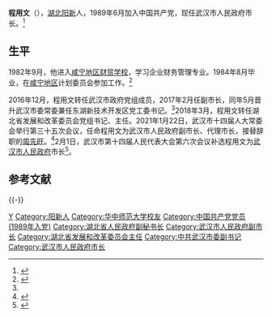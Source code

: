 {{Infobox officeholder
| 图像        = 
| 图像说明    = 
| 职务1       = {{中国国徽}}[[武汉市人民政府|武汉市人民政府]]市长
| 就任日期1   = 2021年1月22日
| 卸任日期1   = 
| 前任1       = [[周先旺|周先旺]]
| 继任1       = 
| 书记1       = [[王忠林_(1962年)|王忠林]]
| 职务2       = 
| 就任日期2   = 
| 卸任日期2   = 
| 前任2       = 
| 继任2       = 
| 职务3       = 
| 就任日期3   = 
| 卸任日期3   = 
| 前任3       = 
| 继任3       = 
| 职务4       = 
| 就任日期4   = 
| 卸任日期4   = 
| 前任4       = 
| 继任4       = 
| 姓名        = 程用文
| 原名        = 
| 出生日期    = {{birth year and age|1965|07}}
| 出生地点    = {{PRC}}[[湖北省|湖北省]][[阳新县|阳新县]]
| 逝世日期    = <!-- {{death date and age|}}（死亡在前，出生在后）{{death year and age| }} -->
| 逝世地点    = 
| 政党        = {{CPC}}
| 父母        = 
| 配偶        = <!--{{marriage|姓名|}} -->
| 子女        = 
| 亲属        = 
| 信仰        = 
| 母校        = [[华中师范大学|华中师范大学]]
| 网站        = 
| 签名        = 
| 脚注        = 
}}
'''程用文'''（{{bd|1965年|7月|||catIdx=Cheng程}}），[[湖北省|湖北]][[阳新县|阳新]]人，1989年6月加入中国共产党，现任武汉市人民政府市长。<ref name="tiger">{{cite news |author1=余蕊均 |author2=杨欢 |title=程用文重返武汉任代市长，曾明确提出建设“世界光谷”战略目标 |url=https://www.thepaper.cn/newsDetail_forward_10906029 |accessdate=2021-01-23 |work=澎湃新闻 |date=2021-01-23 |archive-date=2021-01-30 |archive-url=https://web.archive.org/web/20210130000924/https://www.thepaper.cn/newsDetail_forward_10906029 |dead-url=no }}</ref>

==生平==
1982年9月，他进入[[咸宁地区财贸学校|咸宁地区财贸学校]]，学习企业财务管理专业。1984年8月毕业，在[[咸宁地区|咸宁地区]]计划委员会参加工作。<ref name="people">{{Cite news |url=http://hb.people.com.cn/n2/2021/0122/c192237-34542962.html |title=程用文任武汉市人民政府副市长、代理市长 |date=2021-01-22 |work=人民网 |accessdate=2021-01-23}}</ref>

2016年12月，程用文转任武汉市政府党组成员，2017年2月任副市长，同年5月晋升武汉市委常委兼任东湖新技术开发区党工委书记。<ref name="tiger"/>2018年3月，程用文转任湖北省发展和改革委员会党组书记、主任。2021年1月22日，武汉市十四届人大常委会举行第三十五次会议，任命程用文为武汉市人民政府副市长、代理市长，接替辞职的[[周先旺|周先旺]]。<ref>{{cite news |title=程用文任武汉市代市长 周先旺已调湖北省政协任职 |url=https://new.qq.com/omn/20210122/20210122A0F1LD00.html |accessdate=2021-01-23 |work=腾讯 |date=2021-01-22}}</ref>2月1日，武汉市第十四届人民代表大会第六次会议补选程用文为[[武汉市人民政府|武汉市人民政府]]市长<ref>{{Cite web|title=程用文当选武汉市市长(图/简历)--组织人事-中国共产党新闻网|url=http://renshi.people.com.cn/n1/2021/0202/c139617-32019834.html|accessdate=2021-02-03|work=renshi.people.com.cn|archive-date=2021-04-18|archive-url=https://web.archive.org/web/20210418030623/http://renshi.people.com.cn/n1/2021/0202/c139617-32019834.html|dead-url=no}}</ref>。

==参考文献==
{{reflist}}

{{-}}
{{start box}}
{{s-gov|prc}}
{{s-before|[[周先旺|周先旺]]}}
{{s-title|[[武汉市人民政府|武汉市人民政府]]代市长|2021年1月－}}
{{s-inc}}
{{s-before|[[刘晓鸣|刘晓鸣]]}}
{{s-title|[[湖北省发展和改革委员会|湖北省发展和改革委员会]]主任|2018年3月－2021年1月}}
{{s-inc}}
{{end box}}
{{武汉市市长}}

{{DEFAULTSORT:Cheng程}}
[[Category:程姓|Y]]
[[Category:阳新人|Category:阳新人]]
[[Category:华中师范大学校友|Category:华中师范大学校友]]
[[Category:中国共产党党员_(1989年入党)|Category:中国共产党党员 (1989年入党)]]
[[Category:湖北省人民政府副秘书长|Category:湖北省人民政府副秘书长]]
[[Category:武汉市人民政府副市长|Category:武汉市人民政府副市长]]
[[Category:湖北省发展和改革委员会主任|Category:湖北省发展和改革委员会主任]]
[[Category:中共武汉市委副书记|Category:中共武汉市委副书记]]
[[Category:武汉市人民政府市长|Category:武汉市人民政府市长]]